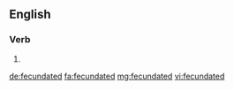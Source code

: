 ==English==

===Verb===
{{head|en|verb form}}

# {{en-past of|fecundate}}

[[de:fecundated]]
[[fa:fecundated]]
[[mg:fecundated]]
[[vi:fecundated]]